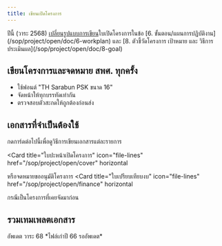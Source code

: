 ```yaml
---
title: เขียนเปิดโครงการ
---
```


<Warning>
  ปีนี้ (วาระ 2568) <u>เปลี่ยนรูปแบบการเขียน</u>ใบเปิดโครงการในข้อ [6.
  ขั้นตอน/แผนการปฏิบัติงาน](/sop/project/open/doc/6-workplan) และ [8. ตัวชี้วัดโครงการ เป้าหมาย และ
  วิธีการประเมินผล](/sop/project/open/doc/8-goal)
</Warning>

## เขียนโครงการและจดหมาย สพศ. ทุกครั้ง

- ใช้ฟอนต์ "TH Sarabun PSK ขนาด 16"
- จัดหน้าให้ทุกบรรทัดเท่ากัน
- ตรวจสอบตัวสะกดให้ถูกต้องก่อนส่ง

## เอกสารที่จำเป็นต้องใช้

กดการ์ดต่อไปนี้เพื่อดูวิธีการเขียนเอกสารแต่ละรายการ

<Card
  title="ใบปะหน้าเปิดโครงการ"
  icon="file-lines"
  href="/sop/project/open/cover"
  horizontal
>
  หรือจดหมายขออนุมัติโครงการ
</Card>
<Card
  title="ใบเปิดโครงการ"
  icon="star"
  iconType="solid"
  href="/sop/project/open/doc"
  horizontal
/>
<Card
  title="ใบเปรียบเทียบงบ"
  icon="file-lines"
  href="/sop/project/open/finance"
  horizontal
>
  กรณีเป็นโครงการที่เคยจัดมาก่อน
</Card>

## รวมเทมเพลตเอกสาร

<CardGroup cols={2}>
  <Card
    title="เทมเพลตใบปะหน้าเปิดโครงการ"
    icon="file-vector"
    href="https://drive.google.com/file/d/1i1_DF5Qy-FhU52jY1ZQaoa9bgvSCOdMI/view?usp=drive_link"
  />
  <Card
    title="ตัวอย่างใบปะหน้าเปิดโครงการ"
    icon="file-check"
    href="https://drive.google.com/file/d/11eMixZlcR3U854veYhBLideL_YBoWEkM/view?usp=sharing"
  />
  <Card
    title="เทมเพลตใบเปิดโครงการ"
    icon="file-vector"
    href="https://drive.google.com/file/d/1oCEvCvQ4ul0oJWURRxECywfFicZls5yb/view?usp=drive_link"
  >
    อัพเดต วาระ 68
  </Card>
  <Card
    title="ตัวอย่างใบเปิดโครงการ"
    icon="file-check"
    href="https://drive.google.com/file/d/1GKpPbsnAs6kGCIiZaSgXWIAkCSScxF2f/view?usp=drive_link"
  >
    *ไฟล์เก่าปี 66 รออัพเดต*
  </Card>
  <Card
    title="เทมเพลตใบเปรียบเทียบงบประมาณ"
    icon="file-vector"
    href="https://drive.google.com/file/d/1whnE3shAgbVhRJ9qQW6YJQOnJKAj45bW/view?usp=drive_link"
  />
  <Card
    title="ตัวอย่างใบเปรียบเทียบงบประมาณ"
    icon="file-check"
    href="https://drive.google.com/file/d/1Hv0t5n_HZtazjnMh5VInd-Z0DJIk3VWR/view?usp=sharing"
  />
</CardGroup>
